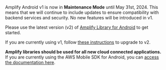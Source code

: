 <Callout warning>

Amplify Android v1 is now in **Maintenance Mode** until May 31st, 2024. This means that we will continue to include updates to ensure compatibility with backend services and security. No new features will be introduced in v1.

Please use the latest version (v2) of [Amplify Library for Android](/[platform]/tools/libraries/) to get started.

If you are currently using v1, follow [these instructions](/[platform]/start/project-setup/upgrade-guide/) to upgrade to v2.

**Amplify libraries should be used for all new cloud connected applications.** If you are currently using the AWS Mobile SDK for Android, you can [access the documentation here](/[platform]/sdk/).

</Callout>
